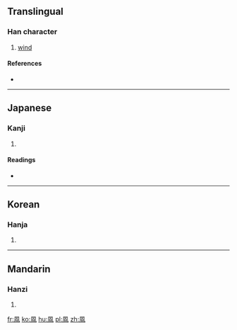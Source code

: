 ==Translingual==

===Han character===
{{Han char|rn=16|rad=几|as=06|sn=8|four=|canj=竹弓一日 (HNMA)|ids=⿵[[几|⺇]][[百]]}}

# [[wind]]

====References====
* {{Han ref|kx=0134.221|dkj=01776|hdz=80009.260|uh=51EE|ud=20974}}

----

==Japanese==

===Kanji===
{{ja-kanji|grade=|rs=几06}}

# {{defn|lang=ja|sort=几06}}

====Readings====
* {{ja-readings|on=[[ふう]] (fū), [[ふ]] (fu)|kun=[[かぜ]] (kaze)}}

----

==Korean==

===Hanja===
{{ko-hanja|hangeul=풍|rv=pung|mr=p'ung}}

# {{defn|lang=ko|sort=几06}}

----

==Mandarin==

===Hanzi===
{{cmn-hanzi|pin=[[fēng]] ([[feng1]])|wg=feng<sup>1</sup>}}

# {{defn|lang=cmn|sort=几06}}

[[fr:凮]]
[[ko:凮]]
[[hu:凮]]
[[pl:凮]]
[[zh:凮]]
